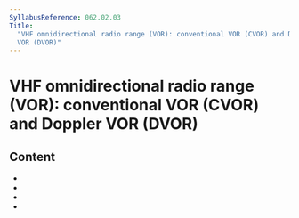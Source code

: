 ```yaml
---
SyllabusReference: 062.02.03
Title:
  "VHF omnidirectional radio range (VOR): conventional VOR (CVOR) and Doppler
  VOR (DVOR)"
---
```


# VHF omnidirectional radio range (VOR): conventional VOR (CVOR) and Doppler VOR (DVOR)

## Content

- <Link href="062.02.03.01" />
- <Link href="062.02.03.02" />
- <Link href="062.02.03.03" />
- <Link href="062.02.03.04" />
